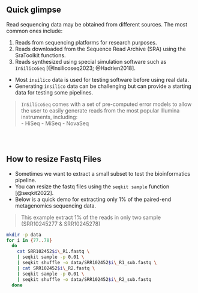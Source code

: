 <!-- # Sequencing Data -->
## Quick glimpse
Read sequencing data may be obtained from different sources. The most common ones include:

1. Reads from sequencing platforms for research purposes.
2. Reads downloaded from the Sequence Read Archive (SRA) using the SraToolkit functions.
3. Reads synthesized using special simulation software such as `InSilicoSeq` [@Insilicoseq2023; @Hadrien2018].
  - Most `insilico` data is used for testing software before using real data.
  - Generating `insilico` data can be challenging but can provide a starting data for testing some pipelines.
 
> `InSilicoSeq` comes with a set of pre-computed error models to allow the user to easily generate reads from the most popular Illumina instruments, including:    
> - HiSeq
> - MiSeq
> - NovaSeq

```bash

```


<br>

## How to resize Fastq Files
- Sometimes we want to extract a small subset to test the bioinformatics pipeline.
- You can resize the fastq files using the `seqkit sample` function [@seqkit2022].
- Below is a quick demo for extracting only 1% of the paired-end metagenomics sequencing data.

> This example extract 1% of the reads in only two sample (SRR10245277 & SRR10245278)

```bash
mkdir -p data
for i in {77..78}
  do
    cat SRR102452$i\_R1.fastq \
    | seqkit sample -p 0.01 \
    | seqkit shuffle -o data/SRR102452$i\_R1_sub.fastq \
    | cat SRR102452$i\_R2.fastq \
    | seqkit sample -p 0.01 \
    | seqkit shuffle -o data/SRR102452$i\_R2_sub.fastq
  done
```


